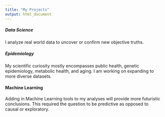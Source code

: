 ```yaml
---
title: "My Projects"
output: html_document
---
```


##### Data Science 
I analyze real world data to uncover or confirm new objective truths. 

##### Epidemiology 
My scientific curiosity mostly encompasses public health, genetic epidemiology, metabolic health, and aging. I am working on expanding to more diverse datasets. 

#### Machine Learning 
Adding in Machine Learning tools to my analyses will provide more futuristic conclusions. This required the question to be predictive as opposed to causal or exploratory. 
